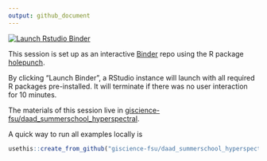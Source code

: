 ```yaml
---
output: github_document
---
```


<!-- badges: start -->
[![Launch Rstudio Binder](http://mybinder.org/badge_logo.svg)](https://mybinder.org/v2/gh/giscience-fsu/daad_summerschool_hyperspectral/master?urlpath=rstudio)
<!-- badges: end -->

This session is set up as an interactive [Binder](https://mybinder.org/) repo using the R package [holepunch](https://karthik.github.io/holepunch/).

By clicking "Launch Binder", a RStudio instance will launch with all required R packages pre-installed.
It will terminate if there was no user interaction for 10 minutes.

The materials of this session live in [giscience-fsu/daad_summerschool_hyperspectral](https://github.com/giscience-fsu/daad_summerschool_hyperspectral).

A quick way to run all examples locally is

```r
usethis::create_from_github("giscience-fsu/daad_summerschool_hyperspectral")
```
